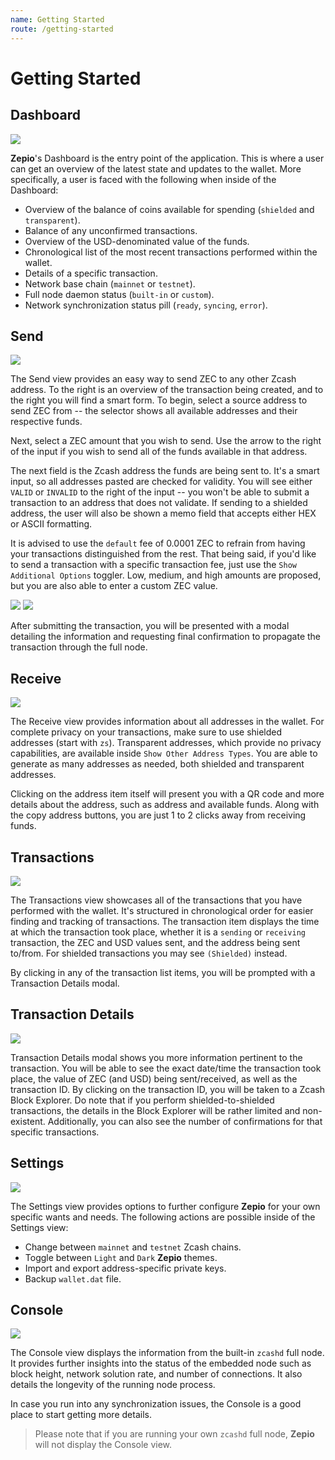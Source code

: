 ```yaml
---
name: Getting Started
route: /getting-started
---
```



# Getting Started

## Dashboard

<Image src='https://raw.githubusercontent.com/ZcashFoundation/zepio-docs/develop/docz/assets/dashboard.png' />

**Zepio**'s Dashboard is the entry point of the application. This is where a user can get an overview of the latest state and updates to the wallet. More specifically, a user is faced with the following when inside of the Dashboard:
  * Overview of the balance of coins available for spending (`shielded` and `transparent`).
  * Balance of any unconfirmed transactions.
  * Overview of the USD-denominated value of the funds.
  * Chronological list of the most recent transactions performed within the wallet.
  * Details of a specific transaction.
  * Network base chain (`mainnet` or `testnet`).
  * Full node daemon status (`built-in` or `custom`).
  * Network synchronization status pill (`ready`, `syncing`, `error`).

## Send

<Image src='https://raw.githubusercontent.com/ZcashFoundation/zepio-docs/develop/docz/assets/send.png' />

The Send view provides an easy way to send ZEC to any other Zcash address. To the right is an overview of the transaction being created, and to the right you will find a smart form. To begin, select a source address to send ZEC from -- the selector shows all available addresses and their respective funds.

Next, select a ZEC amount that you wish to send. Use the arrow to the right of the input if you wish to send all of the funds available in that address.

The next field is the Zcash address the funds are being sent to. It's a smart input, so all addresses pasted are checked for validity. You will see either `VALID` or `INVALID` to the right of the input -- you won't be able to submit a transaction to an address that does not validate. If sending to a shielded address, the user will also be shown a memo field that accepts either HEX or ASCII formatting.

It is advised to use the `default` fee of 0.0001 ZEC to refrain from having your transactions distinguished from the rest. That being said, if you'd like to send a transaction with a specific transaction fee, just use the `Show Additional Options` toggler. Low, medium, and high amounts are proposed, but you are also able to enter a custom ZEC value.

<Image src='https://raw.githubusercontent.com/ZcashFoundation/zepio-docs/develop/docz/assets/custom-fees.png' />

<Image src='https://raw.githubusercontent.com/ZcashFoundation/zepio-docs/develop/docz/assets/sending-confirmation.png' />

After submitting the transaction, you will be presented with a modal detailing the information and requesting final confirmation to propagate the transaction through the full node.

## Receive

<Image src='https://raw.githubusercontent.com/ZcashFoundation/zepio-docs/develop/docz/assets/receive.png' />

The Receive view provides information about all addresses in the wallet. For complete privacy on your transactions, make sure to use shielded addresses (start with `zs`). Transparent addresses, which provide no privacy capabilities, are available inside `Show Other Address Types`. You are able to generate as many addresses as needed, both shielded and transparent addresses.

Clicking on the address item itself will present you with a QR code and more details about the address, such as address and available funds. Along with the copy address buttons, you are just 1 to 2 clicks away from receiving funds.

## Transactions

<Image src='https://raw.githubusercontent.com/ZcashFoundation/zepio-docs/develop/docz/assets/transactions.png' />

The Transactions view showcases all of the transactions that you have performed with the wallet. It's structured in chronological order for easier finding and tracking of transactions. The transaction item displays the time at which the transaction took place, whether it is a `sending` or `receiving` transaction, the ZEC and USD values sent, and the address being sent to/from. For shielded transactions you may see `(Shielded)` instead.

By clicking in any of the transaction list items, you will be prompted with a Transaction Details modal.

## Transaction Details

<Image src='https://raw.githubusercontent.com/ZcashFoundation/zepio-docs/develop/docz/assets/transaction-details.png' />

Transaction Details modal shows you more information pertinent to the transaction. You will be able to see the exact date/time the transaction took place, the value of ZEC (and USD) being sent/received, as well as the transaction ID. By clicking on the transaction ID, you will be taken to a Zcash Block Explorer. Do note that if you perform shielded-to-shielded transactions, the details in the Block Explorer will be rather limited and non-existent. Additionally, you can also see the number of confirmations for that specific transactions.

## Settings

<Image src='https://raw.githubusercontent.com/ZcashFoundation/zepio-docs/develop/docz/assets/settings.png' />

The Settings view provides options to further configure **Zepio** for your own specific wants and needs. The following actions are possible inside of the Settings view:
  * Change between `mainnet` and `testnet` Zcash chains.
  * Toggle between `Light` and `Dark` **Zepio** themes.
  * Import and export address-specific private keys.
  * Backup `wallet.dat` file.

## Console

<Image src='https://raw.githubusercontent.com/ZcashFoundation/zepio-docs/develop/docz/assets/console.png' />

The Console view displays the information from the built-in `zcashd` full node. It provides further insights into the status of the embedded node such as block height, network solution rate, and number of connections. It also details the longevity of the running node process.

In case you run into any synchronization issues, the Console is a good place to start getting more details.

> Please note that if you are running your own `zcashd` full node, **Zepio** will not display the Console view.
